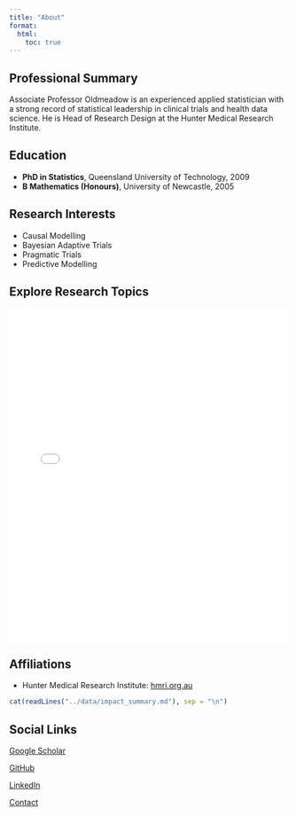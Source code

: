 ```yaml
---
title: "About"
format:
  html:
    toc: true
---
```

::: {.hidden}
<link rel="stylesheet" href="https://cdnjs.cloudflare.com/ajax/libs/font-awesome/6.5.1/css/all.min.css">
:::


## Professional Summary

Associate Professor Oldmeadow is an experienced applied statistician with a strong record of statistical leadership in clinical trials and health data science. He is Head of Research Design at the Hunter Medical Research Institute.

## Education

- **PhD in Statistics**, Queensland University of Technology, 2009  
- **B Mathematics (Honours)**, University of Newcastle, 2005

## Research Interests

- Causal Modelling  
- Bayesian Adaptive Trials  
- Pragmatic Trials  
- Predictive Modelling


## Explore Research Topics

<iframe src="../data/wordcloud2/wordcloud.html" width="100%" height="600" style="border: none;"></iframe>


## Affiliations

- Hunter Medical Research Institute: [hmri.org.au](https://www.hmri.org.au/)



```r
cat(readLines("../data/impact_summary.md"), sep = "\n")
```



## Social Links

<div>
<p><i class="fas fa-graduation-cap"></i><a href = https://scholar.google.co.uk/citations?user=Lo70aGIAAAAJ&hl=> Google Scholar</a></p>
<p><i class="fab fa-github"></i> <a href="https://github.com/ChrisOldmeadow">GitHub</a></p>
<p><i class="fab fa-linkedin"></i> <a href="https://au.linkedin.com/in/chris-oldmeadow-45188196">LinkedIn</a></p>
<p><i class="fas fa-envelope"></i> <a href="/#contact">Contact</a></p>
</div>



